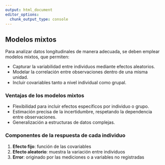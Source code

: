 ```yaml
---
output: html_document
editor_options: 
  chunk_output_type: console
---
```


## Modelos mixtos

Para analizar datos longitudinales de manera adecuada, se deben emplear modelos mixtos, que permiten:

-   Capturar la variabilidad entre individuos mediante efectos aleatorios.
-   Modelar la correlación entre observaciones dentro de una misma unidad.
-   Incluir covariables tanto a nivel individual como grupal.

### Ventajas de los modelos mixtos

-   Flexibilidad para incluir efectos específicos por individuo o grupo.
-   Estimación precisa de la incertidumbre, respetando la dependencia entre observaciones.
-   Generalización a estructuras de datos complejas.

### Componentes de la respuesta de cada individuo

1.  **Efecto fijo**: función de las covariables
2.  **Efecto aleatorio**: muestra la variación entre individuos
3.  **Error**: originado por las mediciones o a variables no registradas
